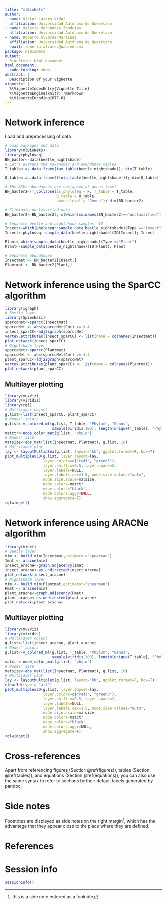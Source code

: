 ```yaml
---
title: "mlBioNets"
author:
- name: Víctor Lázaro-Vidal
  affiliation: Universidad Autónoma de Querétaro
- name: Valeria Hernández Zendejas
  affiliation: Universidad Autónoma de Querétaro
- name: Roberto Álvarez-Martínez
  affiliation: Universidad Autónoma de Querétaro
  email: roberto.alvarez@uaq.edu.mx
package: mlBioNets
output:
  BiocStyle::html_document
html_document:
  code_folding: show
abstract: |
  Description of your vignette
vignette: |
  %\VignetteIndexEntry{Vignette Title}
  %\VignetteEngine{knitr::rmarkdown}
  %\VignetteEncoding{UTF-8}
---
```


# Network inference

Load and preprocessing of data

```r
# Load packages and data
library(mlBioNets)
library(phyloseq)
BN_bacter<-data(beetle_nightshade)
# Let's extract the taxonomic and abundance tables
T_table<-as.data.frame(tax_table(beetle_nightshade)); dim(T_table)

O_table<-as.data.frame(t(otu_table(beetle_nightshade))); dim(O_table)

# The ASVs abundances are collapsed at genus level
BN_bacter2<-T_collapse(is_phyloseq = F, T_table = T_table,
                       O_table = O_table,
                       names_level = "Genus"); dim(BN_bacter2)

# Eliminate unclassified data
BN_bacter2<-BN_bacter2[,-c(which(colnames(BN_bacter2)=="unclassified"))]

# Separate beetle and nightshade samples' ID
Insect<-which(phyloseq::sample_data(beetle_nightshade)$Type =="Insect")
Insect<-phyloseq::sample_data(beetle_nightshade)$ID[Insect]; Insect

Plant<-which(sample_data(beetle_nightshade)$Type =="Plant")
Plant<-sample_data(beetle_nightshade)$ID[Plant]; Plant

# Separate abundances
Insectmat <- BN_bacter2[Insect,]
Plantmat <- BN_bacter2[Plant,]
```

# Network inference using the SparCC algorithm

```r
library(igraph)
# Beetle layer
library(SpiecEasi)
sparccNet<-sparcc(Insectmat)
sparccNet <- abs(sparccNet$Cor) >= 0.4
insect_sparCC<-adj2igraph(sparccNet)
vertex.attributes(insect_sparCC) <- list(name = colnames(Insectmat))
plot_network(insect_sparCC)
# Nightshade layer
sparccNet<-sparcc(Plantmat)
sparccNet <- abs(sparccNet$Cor) >= 0.4
plant_sparCC<-adj2igraph(sparccNet)
vertex.attributes(plant_sparCC) <- list(name = colnames(Plantmat))
plot_network(plant_sparCC)
```

## Multilayer plotting

```r
library(muxViz)
library(viridis)
library(rgl)
# Multilayer object
g.list<-list(insect_sparCC, plant_sparCC)
# Nodes' colors
g.list<-v_colored_ml(g.list, T_table, "Phylum", "Genus",
                     sample(viridis(100), length(unique(T_table[, "Phylum"]))))
matctr<-node_color_mat(g.list, "phylo")
# Nodes' size
matsize<-abs_mat(list(Insectmat, Plantmat), g.list, 10)
# Multilayer plot
lay <- layoutMultiplex(g.list, layout="kk", ggplot.format=F, box=T)
plot_multiplex3D(g.list, layer.layout=lay,
                 layer.colors=c("red3", "green3"),
                 layer.shift.x=0.5, layer.space=2,
                 layer.labels=NULL,
                 layer.labels.cex=1.5, node.size.values="auto",
                 node.size.scale=matsize,
                 node.colors=matctr,
                 edge.colors="black",
                 node.colors.aggr=NULL,
                 show.aggregate=F)
rglwidget()

```

# Network inference using ARACNe algorithm

```r
library(minet)
# Beetle layer
mim <- build.mim(Insectmat,estimator="spearman")
Imat <- aracne(mim)
insect_aracne<-graph.adjacency(Imat)
insect_aracne<-as.undirected(insect_aracne)
plot_network(insect_aracne)
# Nightshade layer
mim <- build.mim(Plantmat,estimator="spearman")
Pmat <- aracne(mim)
plant_aracne<-graph.adjacency(Pmat)
plant_aracne<-as.undirected(plant_aracne)
plot_network(plant_aracne)
```

## Multilayer plotting

```r
library(muxViz)
library(viridis)
# Multilayer object
g.list<-list(insect_aracne, plant_aracne)
# Nodes' colors
g.list<-v_colored_ml(g.list, T_table, "Phylum", "Genus",
                     sample(viridis(100), length(unique(T_table[, "Phylum"]))))
matctr<-node_color_mat(g.list, "phylo")
# Nodes' size
matsize<-abs_mat(list(Insectmat, Plantmat), g.list, 10)
# Multilayer plot
lay <- layoutMultiplex(g.list, layout="kk", ggplot.format=F, box=T)
clear3d(type = "all")
plot_multiplex3D(g.list, layer.layout=lay,
                 layer.colors=c("red3", "green3"),
                 layer.shift.x=0.5, layer.space=2,
                 layer.labels=NULL,
                 layer.labels.cex=1.5, node.size.values="auto",
                 node.size.scale=matsize,
                 node.colors=matctr,
                 edge.colors="black",
                 node.colors.aggr=NULL,
                 show.aggregate=F)
rglwidget()


```

# Cross-references

Apart from referencing figures (Section \@ref(figures)), tables (Section \@ref(tables)), and equations (Section \@ref(equations)), you can also use the same syntax to refer to sections by their default labels generated by pandoc.

# Side notes

Footnotes are displayed as side notes on the right margin[^1], which has the advantage that they appear close to the place where they are defined.

[^1]: this is a side note entered as a footnote

# References {.unnumbered}

# Session info

```r
sessionInfo()
```
